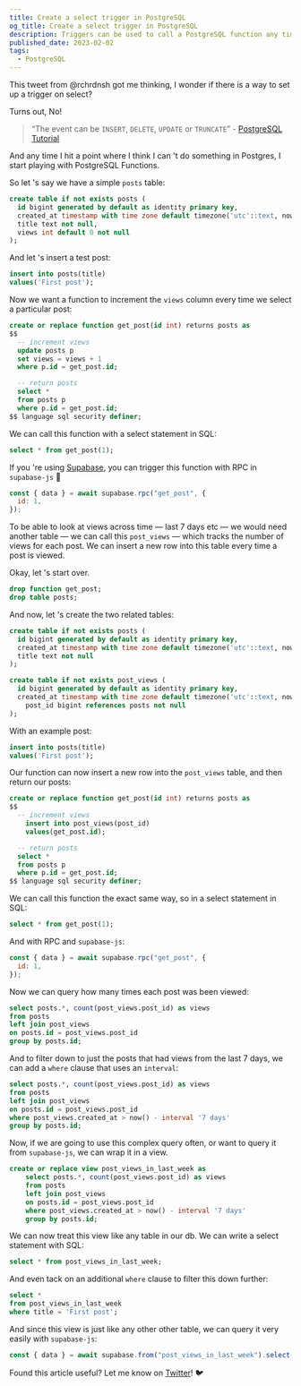 ```yaml
---
title: Create a select trigger in PostgreSQL
og_title: Create a select trigger in PostgreSQL
description: Triggers can be used to call a PostgreSQL function any time data is inserted, updated or deleted. But what about select? In this article, we go deep on some easy-to-copy-pasta SQL to implement our own tracking for views on blog posts.
published_date: 2023-02-02
tags:
  - PostgreSQL
---
```



This tweet from @rchrdnsh got me thinking, I wonder if there is a way to set up a trigger on select?

<div class="mx-auto flex justify-center">
  <Tweet id="1620525577404055552" />
</div>

Turns out, No!

> “The event can be `INSERT`, `DELETE`, `UPDATE` or `TRUNCATE`” - [PostgreSQL Tutorial](https://www.notion.so/Create-a-select-trigger-in-PostgreSQL-fe089d67bcf14f68844e12040154a0df?pvs=21)

And any time I hit a point where I think I can 't do something in Postgres, I start playing with PostgreSQL Functions.

So let 's say we have a simple `posts` table:

```sql
create table if not exists posts (
  id bigint generated by default as identity primary key,
  created_at timestamp with time zone default timezone('utc'::text, now()) not null,
  title text not null,
  views int default 0 not null
);
```

And let 's insert a test post:

```sql
insert into posts(title)
values('First post');
```

Now we want a function to increment the `views` column every time we select a particular post:

```sql
create or replace function get_post(id int) returns posts as
$$
  -- increment views
  update posts p
  set views = views + 1
  where p.id = get_post.id;

  -- return posts
  select *
  from posts p
  where p.id = get_post.id;
$$ language sql security definer;
```

We can call this function with a select statement in SQL:

```sql
select * from get_post(1);
```

If you 're using [Supabase](https://app.supabase.com/projects), you can trigger this function with RPC in `supabase-js` 🚀

```jsx
const { data } = await supabase.rpc("get_post", {
  id: 1,
});
```

To be able to look at views across time — last 7 days etc — we would need another table — we can call this `post_views` — which tracks the number of views for each post. We can insert a new row into this table every time a post is viewed.

Okay, let 's start over.

```sql
drop function get_post;
drop table posts;
```

And now, let 's create the two related tables:

```sql
create table if not exists posts (
  id bigint generated by default as identity primary key,
  created_at timestamp with time zone default timezone('utc'::text, now()) not null,
  title text not null
);

create table if not exists post_views (
  id bigint generated by default as identity primary key,
  created_at timestamp with time zone default timezone('utc'::text, now()) not null,
	post_id bigint references posts not null
);
```

With an example post:

```sql
insert into posts(title)
values('First post');
```

Our function can now insert a new row into the `post_views` table, and then return our posts:

```sql
create or replace function get_post(id int) returns posts as
$$
  -- increment views
	insert into post_views(post_id)
	values(get_post.id);

  -- return posts
  select *
  from posts p
  where p.id = get_post.id;
$$ language sql security definer;
```

We can call this function the exact same way, so in a select statement in SQL:

```sql
select * from get_post(1);
```

And with RPC and `supabase-js`:

```jsx
const { data } = await supabase.rpc("get_post", {
  id: 1,
});
```

Now we can query how many times each post was been viewed:

```sql
select posts.*, count(post_views.post_id) as views
from posts
left join post_views
on posts.id = post_views.post_id
group by posts.id;
```

And to filter down to just the posts that had views from the last 7 days, we can add a `where` clause that uses an `interval`:

```sql
select posts.*, count(post_views.post_id) as views
from posts
left join post_views
on posts.id = post_views.post_id
where post_views.created_at > now() - interval '7 days'
group by posts.id;
```

Now, if we are going to use this complex query often, or want to query it from `supabase-js`, we can wrap it in a view.

```sql
create or replace view post_views_in_last_week as
	select posts.*, count(post_views.post_id) as views
	from posts
	left join post_views
	on posts.id = post_views.post_id
	where post_views.created_at > now() - interval '7 days'
	group by posts.id;
```

We can now treat this view like any table in our db. We can write a select statement with SQL:

```sql
select * from post_views_in_last_week;
```

And even tack on an additional `where` clause to filter this down further:

```sql
select *
from post_views_in_last_week
where title = 'First post';
```

And since this view is just like any other other table, we can query it very easily with `supabase-js`:

```jsx
const { data } = await supabase.from("post_views_in_last_week").select();
```

Found this article useful? Let me know on [Twitter](https://twitter.com/jonmeyers_io)! 🐦
